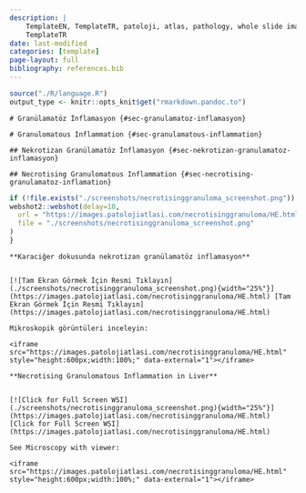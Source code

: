 ```yaml
---
description: |
    TemplateEN, TemplateTR, patoloji, atlas, pathology, whole slide image
    TemplateTR
date: last-modified
categories: [template]
page-layout: full
bibliography: references.bib
---
```


```r
source("./R/language.R")
output_type <- knitr::opts_knit$get("rmarkdown.pandoc.to")
```

```asis
# Granülamatöz İnflamasyon {#sec-granulamatoz-inflamasyon}
```

```asis
# Granulomatous Inflammation {#sec-granulamatous-inflammation}
```

```asis
## Nekrotizan Granülamatöz İnflamasyon {#sec-nekrotizan-granulamatoz-inflamasyon}
```

```asis
## Necrotising Granulomatous Inflammation {#sec-necrotising-granulamatoz-inflamation}
```

```r
if (!file.exists("./screenshots/necrotisinggranuloma_screenshot.png")) {
webshot2::webshot(delay=10,
  url = "https://images.patolojiatlasi.com/necrotisinggranuloma/HE.html",
  file = "./screenshots/necrotisinggranuloma_screenshot.png"
)
}
```

```asis

**Karaciğer dokusunda nekrotizan granülamatöz inflamasyon**


[![Tam Ekran Görmek İçin Resmi Tıklayın](./screenshots/necrotisinggranuloma_screenshot.png){width="25%"}](https://images.patolojiatlasi.com/necrotisinggranuloma/HE.html) [Tam Ekran Görmek İçin Resmi Tıklayın](https://images.patolojiatlasi.com/necrotisinggranuloma/HE.html)

```


```asis

Mikroskopik görüntüleri inceleyin:

<iframe src="https://images.patolojiatlasi.com/necrotisinggranuloma/HE.html" style="height:600px;width:100%;" data-external="1"></iframe>

```

```asis

**Necrotising Granulomatous Inflammation in Liver**


[![Click for Full Screen WSI](./screenshots/necrotisinggranuloma_screenshot.png){width="25%"}](https://images.patolojiatlasi.com/necrotisinggranuloma/HE.html) [Click for Full Screen WSI](https://images.patolojiatlasi.com/necrotisinggranuloma/HE.html)

```

```asis

See Microscopy with viewer: 

<iframe src="https://images.patolojiatlasi.com/necrotisinggranuloma/HE.html" style="height:600px;width:100%;" data-external="1"></iframe>

```

